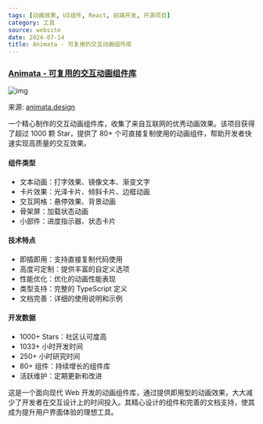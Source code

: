 ```yaml
---
tags: [动画效果, UI组件, React, 前端开发, 开源项目]
category: 工具
source: website
date: 2024-07-14
title: Animata - 可复用的交互动画组件库
---
```


### [Animata - 可复用的交互动画组件库](https://animata.design/)

![img](https://img.mengpeng.tech/i/2024/12/08/6755703d710b0.webp)

来源: [animata.design](https://animata.design/)

一个精心制作的交互动画组件库，收集了来自互联网的优秀动画效果。该项目获得了超过 1000 颗 Star，提供了 80+ 个可直接复制使用的动画组件，帮助开发者快速实现高质量的交互效果。

#### 组件类型
- 文本动画：打字效果、镜像文本、渐变文字
- 卡片效果：光泽卡片、倾斜卡片、边框动画
- 交互网格：悬停效果、背景动画
- 骨架屏：加载状态动画
- 小部件：进度指示器、状态卡片

#### 技术特点
- 即插即用：支持直接复制代码使用
- 高度可定制：提供丰富的自定义选项
- 性能优化：优化的动画性能表现
- 类型支持：完整的 TypeScript 定义
- 文档完善：详细的使用说明和示例

#### 开发数据
- 1000+ Stars：社区认可度高
- 1033+ 小时开发时间
- 250+ 小时研究时间
- 80+ 组件：持续增长的组件库
- 活跃维护：定期更新和改进

这是一个面向现代 Web 开发的动画组件库，通过提供即用型的动画效果，大大减少了开发者在交互设计上的时间投入。其精心设计的组件和完善的文档支持，使其成为提升用户界面体验的理想工具。 
